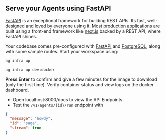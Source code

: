 ## Serve your Agents using FastAPI

[FastAPI](https://fastapi.tiangolo.com/) is an exceptional framework for building REST APIs. Its fast, well-designed and loved by everyone using it. Most production applications are built using a front-end framework like [next.js](https://nextjs.org) backed by a REST API, where FastAPI shines.

Your codebase comes pre-configured with [FastAPI](https://fastapi.tiangolo.com/) and [PostgreSQL](https://www.postgresql.org/), along with some sample routes. Start your workspace using:

<CodeGroup>

```bash terminal
ag infra up
```

```bash shorthand
ag infra up dev:docker
```

</CodeGroup>

**Press Enter** to confirm and give a few minutes for the image to download (only the first time). Verify container status and view logs on the docker dashboard.

- Open localhost:8000/docs to view the API Endpoints.
- Test the `/v1/agents/{id}/run` endpoint with

```json
{
  "message": "howdy",
  "id": "sage",
  "stream": true
}
```
